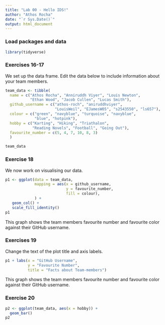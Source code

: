 ```yaml
---
title: "Lab 00 - Hello IDS!"
author: "Athos Rocha"
date: "`r Sys.Date()`"
output: html_document
---
```


### Load packages and data

```r
library(tidyverse) 
```

### Exercises 16-17

We set up the data frame. Edit the data below to include information about your team members.

```r
team_data <- tibble(
  name = c("Athos Rocha", "Anniruddh Viyer", "Louis Newton", 
           "Ethan Wood", "Jacob Cullen", "Lucas Smith"),
  github_username = c("athos-roch", "aniruddhviyer", 
                      "LouisWeil", "EJamesW05", "s2543550", "ls657"), 
  colour = c("green", "navyblue", "turquoise", "navyblue", 
             "blue", "hotpink"),
  hobby = c("Karting", "Hiking", "Triathalon", 
            "Reading Novels", "Football", "Going Out"),
  favourite_number = c(5, 4, 7, 10, 8, 3)
  )

team_data
```

### Exercise 18

We now work on visualising our data. 

```r
p1 <- ggplot(data = team_data, 
             mapping = aes(x = github_username, 
                           y = favourite_number,
                           fill = colour), 
             ) +
   geom_col() +
   scale_fill_identity()
p1
```

This graph shows the team members favourite number and favourite color against their GitHub username.

### Exercises 19

Change the text of the plot title and axis labels.

```r
p1 + labs(x = "GitHub Username", 
          y = "Favourite Number",
          title = "Facts about Team-members")
```

This graph shows the team members favourite number and favourite color against their GitHub username.

### Exercise 20

```r
p2 <- ggplot(team_data, aes(x = hobby)) +
  geom_bar()
p2
```


